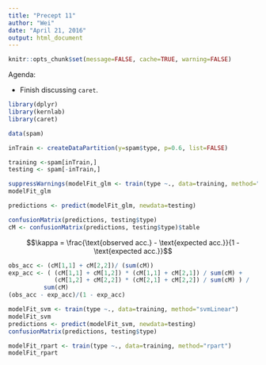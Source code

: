 ```yaml
---
title: "Precept 11"
author: "Wei"
date: "April 21, 2016"
output: html_document
---
```


```r
knitr::opts_chunk$set(message=FALSE, cache=TRUE, warning=FALSE)
```


Agenda:

- Finish discussing `caret`.


```r
library(dplyr)
library(kernlab)
library(caret)

data(spam)

inTrain <- createDataPartition(y=spam$type, p=0.6, list=FALSE)

training <-spam[inTrain,]
testing <- spam[-inTrain,]

suppressWarnings(modelFit_glm <- train(type ~., data=training, method="glm"))
modelFit_glm

predictions <- predict(modelFit_glm, newdata=testing)

confusionMatrix(predictions, testing$type)
cM <- confusionMatrix(predictions, testing$type)$table
```

$$\kappa = \frac{\text{observed acc.} - \text{expected acc.}}{1 - \text{expected acc.}}$$


```r
obs_acc <- (cM[1,1] + cM[2,2])/ (sum(cM))
exp_acc <- ( (cM[1,1] + cM[1,2]) * (cM[1,1] + cM[2,1]) / sum(cM) +
             (cM[1,2] + cM[2,2]) * (cM[2,1] + cM[2,2]) / sum(cM) ) /
          sum(cM)
(obs_acc - exp_acc)/(1 - exp_acc)
```


```r
modelFit_svm <- train(type ~., data=training, method="svmLinear")
modelFit_svm
predictions <- predict(modelFit_svm, newdata=testing)
confusionMatrix(predictions, testing$type)
```

```r
modelFit_rpart <- train(type ~., data=training, method="rpart")
modelFit_rpart

```

